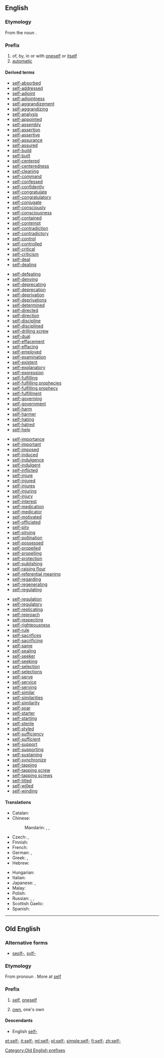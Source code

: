 ==English==

===Etymology===
From the noun {{term|self}}.

===Prefix===
{{en-prefix}}

# of, by, in or with [[oneself]] or [[itself]]
# [[automatic]]

====Derived terms====
{{prefixsee|en}}
{{rel-top4|Derived terms}}
* [[self-absorbed]]
* [[self-addressed]]
* [[self-adjoint]]
* [[self-adjointness]]
* [[self-aggrandizement]]
* [[self-aggrandizing]]
* [[self-analysis]]
* [[self-appointed]]
* [[self-assembly]]
* [[self-assertion]]
* [[self-assertive]]
* [[self-assurance]]
* [[self-assured]]
* [[self-build]]
* [[self-built]]
* [[self-centered]]
* [[self-centeredness]]
* [[self-cleaning]]
* [[self-command]]
* [[self-confessed]]
* [[self-confidently]]
* [[self-congratulate]]
* [[self-congratulatory]]
* [[self-conjugate]]
* [[self-consciously]]
* [[self-consciousness]]
* [[self-contained]]
* [[self-contempt]]
* [[self-contradiction]]
* [[self-contradictory]]
* [[self-control]]
* [[self-controlled]]
* [[self-critical]]
* [[self-criticism]]
* [[self-deal]]
* [[self-dealing]]
{{rel-mid4}}
* [[self-defeating]]
* [[self-denying]]
* [[self-deprecating]]
* [[self-deprecation]]
* [[self-deprivation]]
* [[self-deprivations]]
* [[self-determined]]
* [[self-directed]]
* [[self-direction]]
* [[self-discipline]]
* [[self-disciplined]]
* [[self-drilling screw]]
* [[self-dual]]
* [[self-effacement]]
* [[self-effacing]]
* [[self-employed]]
* [[self-examination]]
* [[self-existent]]
* [[self-explanatory]]
* [[self-expression]]
* [[self-fulfilling]]
* [[self-fulfilling prophecies]]
* [[self-fulfilling prophecy]]
* [[self-fulfillment]]
* [[self-governing]]
* [[self-government]]
* [[self-harm]]
* [[self-harmer]]
* [[self-hating]]
* [[self-hatred]]
* [[self-help]]
{{rel-mid4}}
* [[self-importance]]
* [[self-important]]
* [[self-imposed]]
* [[self-induced]]
* [[self-indulgence]]
* [[self-indulgent]]
* [[self-inflicted]]
* [[self-injure]]
* [[self-injured]]
* [[self-injures]]
* [[self-injuring]]
* [[self-injury]]
* [[self-interest]]
* [[self-medication]]
* [[self-medicator]]
* [[self-motivated]]
* [[self-officiated]]
* [[self-pity]]
* [[self-pitying]]
* [[self-pollination]]
* [[self-possessed]]
* [[self-propelled]]
* [[self-propelling]]
* [[self-protection]]
* [[self-publishing]]
* [[self-raising flour]]
* [[self-referential meaning]]
* [[self-regarding]]
* [[self-regenerating]]
* [[self-regulating]]
{{rel-mid4}}
* [[self-regulation]]
* [[self-regulatory]]
* [[self-replicating]]
* [[self-reproach]]
* [[self-respecting]]
* [[self-righteousness]]
* [[self-rule]]
* [[self-sacrifices]]
* [[self-sacrificing]]
* [[self-same]]
* [[self-sealing]]
* [[self-seeker]]
* [[self-seeking]]
* [[self-selection]]
* [[self-selections]]
* [[self-serve]]
* [[self-service]]
* [[self-serving]]
* [[self-similar]]
* [[self-similarities]]
* [[self-similarity]]
* [[self-soar]]
* [[self-starter]]
* [[self-starting]]
* [[self-sterile]]
* [[self-styled]]
* [[self-sufficiency]]
* [[self-sufficient]]
* [[self-support]]
* [[self-supporting]]
* [[self-sustaining]]
* [[self-synchronize]]
* [[self-tapping]]
* [[self-tapping screw]]
* [[self-tapping screws]]
* [[self-titled]]
* [[self-willed]]
* [[self-winding]]
{{rel-bottom}}

====Translations====
{{trans-top|of, by, in or with oneself or itself}}
* Catalan: {{t-|ca|auto-}}
* Chinese:
*: Mandarin: {{t|cmn|自相|tr=zìxiāng|sc=Hani}}, {{t|cmn|自己|tr=zìjǐ|sc=Hani}}, {{t|cmn|自|tr=zì|sc=Hani}}
* Czech: {{t+|cs|sebe-}}, {{t-|cs|své-}}
* Finnish: {{t-|fi|itse-}}
* French: {{t+|fr|auto-}}
* German: {{t-|de|selbst-}}, {{t+|de|auto-}}
* Greek: {{t+|el|αυτο-|tr=afto-}}, {{t-|el|αυτό-|tr=aftó-}}
* Hebrew: {{t-|he|עצמי|tr=atzmí}}
{{trans-mid}}
* Hungarian: {{t-|hu|ön-}}
* Italian: {{t+|it|auto-}}
* Japanese: {{t+|ja|自己|tr=じこ, jiko|sc=Jpan}}, {{t+|ja|自|tr=じ, ji|sc=Jpan}}
* Malay: {{t-|ms|swa-}}
* Polish: {{t+|pl|samo-}}
* Russian: {{t-|ru|само-|tr=samo-|sc=Cyrl}}, {{t-|ru|себе-|tr=sebe-|sc=Cyrl}}, {{t+|ru|авто-|tr=avto-|sc=Cyrl}}
* Scottish Gaelic: {{t-|gd|fèin-}}
* Spanish: {{t+|es|auto-}}
{{trans-bottom}}

----

==Old English==

===Alternative forms===
* [[seolf-]], [[sylf-]]

===Etymology===
From pronoun {{term|self|self, seolf|self|lang=ang}}. More at [[self#Old English|self]]

===Prefix===
{{head|ang|prefix|cat=prefixes|head=self-}}

# [[self]], [[oneself]]
#: ''{{term|selfbana||killer of oneself|lang=ang}}''
#: ''{{term|selfcwalu||self-slaughter, suicide|lang=ang}}''
#: ''{{term/t|ang|selfǣta||cannibal}}''
# [[own]], one's own
#: ''{{term/t|ang|selfdōm||independence}}''

====Descendants====
* English [[self-]]

[[Category:Old English prefixes]]

[[et:self-]]
[[it:self-]]
[[ml:self-]]
[[pl:self-]]
[[simple:self-]]
[[fi:self-]]
[[zh:self-]]